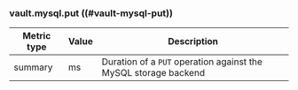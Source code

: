 ### vault.mysql.put ((#vault-mysql-put))

Metric type | Value | Description
----------- | ----- | -----------
summary     | ms    | Duration of a `PUT` operation against the MySQL storage backend